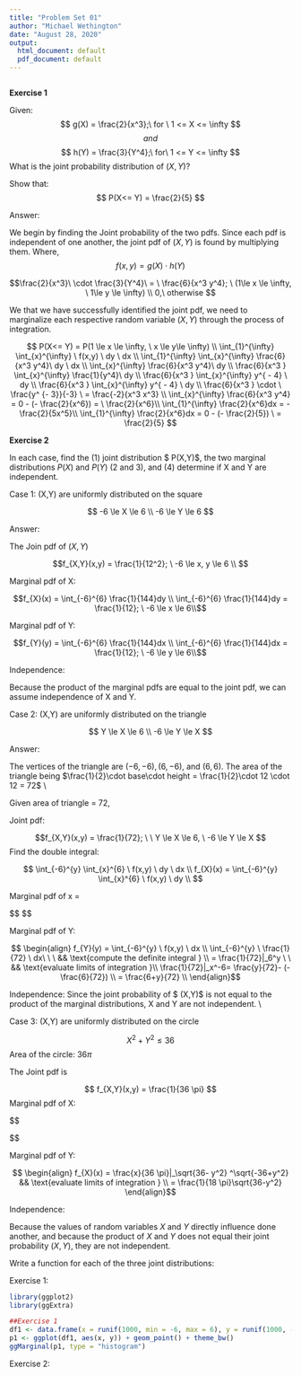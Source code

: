 ---
title: "Problem Set 01"
author: "Michael Wethington"
date: "August 28, 2020"
output:
  html_document: default
  pdf_document: default
---

```{r}

```

**Exercise 1 **
&nbsp;
&nbsp;

Given:
$$ g(X) = \frac{2}{x^3};\ for \ 1 <= X <= \infty $$
$$ and $$
$$ h(Y) = \frac{3}{Y^4};\ for\ 1 <= Y <= \infty $$
What is the joint probability distribution of $(X,Y)$?

Show that: $$ P(X<= Y) = \frac{2}{5} $$


Answer: 

We begin by finding the Joint probability of the two pdfs. Since each pdf is independent of one another, the joint pdf of $(X,Y)$ is found by multiplying them. Where, $$ f(x,y) = g(X)\cdot h(Y) $$

$$\frac{2}{x^3}\ \cdot \frac{3}{Y^4}\ = \ \frac{6}{x^3 y^4}; \ (1\le x \le \infty, \ 1\le y \le \infty) \\ 0,\  otherwise  $$

We that we have successfully identified the joint pdf, we need to marginalize each respective random variable $(X,Y)$ through the process of integration.

$$ P(X<= Y) = P(1 \le x \le \infty, \ x \le y\le \infty) \\ 
\int_{1}^{\infty} \int_{x}^{\infty} \ f(x,y) \ dy \ dx \\
\int_{1}^{\infty} \int_{x}^{\infty} \frac{6}{x^3 y^4}\ dy \ dx \\
\int_{x}^{\infty} \frac{6}{x^3 y^4}\ dy  \\  
\frac{6}{x^3 } \int_{x}^{\infty} \frac{1}{y^4}\ dy \\
\frac{6}{x^3 } \int_{x}^{\infty} y^{ - 4} \ dy \\
\frac{6}{x^3 } \int_{x}^{\infty} y^{ - 4} \ dy \\
\frac{6}{x^3 } \cdot \ \frac{y^ {- 3}}{-3} \ = \frac{-2}{x^3 x^3} \\
\int_{x}^{\infty} \frac{6}{x^3 y^4} = 0 - (- \frac{2}{x^6}) = \ \frac{2}{x^6}\\
\int_{1}^{\infty} \frac{2}{x^6}dx = - \frac{2}{5x^5}\\
\int_{1}^{\infty} \frac{2}{x^6}dx = 0 - (- \frac{2}{5}) \ = \frac{2}{5}
$$

**Exercise 2 **
&nbsp;
&nbsp;

In each case, find the (1) joint distribution $ P(X,Y)$, the two marginal distributions $P(X)$ and $P(Y)$ (2 and 3), and (4) determine if X and Y are independent.

Case 1: (X,Y) are uniformly distributed on the square

$$ -6 \le X \le 6 \\ -6 \le Y \le 6 $$

Answer: 

The Join pdf of $(X,Y)$ 

$$f_{X,Y}(x,y) = \frac{1}{12^2}; \ -6 \le x,  y \le 6 \\  $$

Marginal pdf of X:

$$f_{X}(x) =  \int_{-6}^{6} \frac{1}{144}dy  \\
\int_{-6}^{6} \frac{1}{144}dy = \frac{1}{12}; \ -6 \le x \le 6\\$$

Marginal pdf of Y:


$$f_{Y}(y) =  \int_{-6}^{6} \frac{1}{144}dx  \\
\int_{-6}^{6} \frac{1}{144}dx = \frac{1}{12}; \ -6 \le y \le 6\\$$

Independence:

Because the product of the marginal pdfs are equal to the joint pdf, we can assume independence of X and Y.

Case 2: (X,Y) are uniformly distributed on the triangle

$$ Y \le X \le 6 \\ -6 \le Y \le X $$

Answer: 

The vertices of the triangle are $(-6,-6), (6,-6),$ and $(6,6)$. The area of the triangle being $\frac{1}{2}\cdot base\cdot height = \frac{1}{2}\cdot 12 \cdot 12 = 72$ \\

Given area of triangle = 72,  

Joint pdf:

$$f_{X,Y}(x,y) = \frac{1}{72}; \ \  Y \le X \le 6, \  -6 \le Y \le X $$
Find the double integral:

$$ \int_{-6}^{y} \int_{x}^{6} \ f(x,y) \ dy \ dx \\
 f_{X}(x) = \int_{-6}^{y} \int_{x}^{6} \ f(x,y) \ dy \\ 
$$


Marginal pdf of x = 

$$ 
\begin{align}
f_{X}(x) = \int_{x}^{6} \ f(x,y) \ dy \\ 
    \int_{x}^{6} \ \frac{1}{72} \ dy && \text{definite integral } \\ 
    = \frac{1}{72}|_x^6 \ \ && \text{evaluate limits of integration }\\ 
     \frac{1}{72}|_x^6= \frac{6}{72}- \frac{x}{72} = \frac{6-x}{72} \\ 
     
\end{align}$$ 
    
Marginal pdf of Y:

$$
\begin{align}
f_{Y}(y) = \int_{-6}^{y} \ f(x,y) \ dx \\ 
    \int_{-6}^{y} \ \frac{1}{72} \ dx\ \ \  &&  \text{compute the definite integral } \\ 
    = \frac{1}{72}|_6^y \ \ &&  \text{evaluate limits of integration }\\ 
     \frac{1}{72}|_x^-6= \frac{y}{72}- (-\frac{6}{72}) \\
     = \frac{6+y}{72} \\ 
     \end{align}$$ 
    

Independence:
 Since the joint probability of $ (X,Y)$ is not equal to the product of the marginal distributions, X and Y are not independent. \\ 



Case 3: (X,Y) are uniformly distributed on the circle

$$ X^2 + Y^2 \le 36 $$
Area of the circle: $36 \pi$ 


The Joint pdf is

$$
f_{X,Y}(x,y) = \frac{1}{36 \pi}
$$
Marginal pdf of X:

$$

\begin{align}
f_{X}(x) = \frac{y}{36 \pi}|_\sqrt{36- x^2} ^\sqrt{-36+x^2} && \text{evaluate limits of integration } \\
 = \frac{1}{18 \pi}\sqrt{36-x^2}
 \end{align}$$



Marginal pdf of Y:

$$ \begin{align}
f_{X}(x) = \frac{x}{36 \pi}|_\sqrt{36- y^2} ^\sqrt{-36+y^2} && \text{evaluate limits of integration } \\
 = \frac{1}{18 \pi}\sqrt{36-y^2}
 \end{align}$$

Independence: 

Because the values of random variables $X$ and $Y$ directly influence done another, and because the product of $X$ and $Y$ does not equal their joint probability $(X,Y)$, they are not independent.  



Write a function for each of the three joint distributions: 

Exercise 1: 
```{r}
library(ggplot2)
library(ggExtra)

##Exercise 1
df1 <- data.frame(x = runif(1000, min = -6, max = 6), y = runif(1000, -6, 6))
p1 <- ggplot(df1, aes(x, y)) + geom_point() + theme_bw()
ggMarginal(p1, type = "histogram")

```

Exercise 2: 


